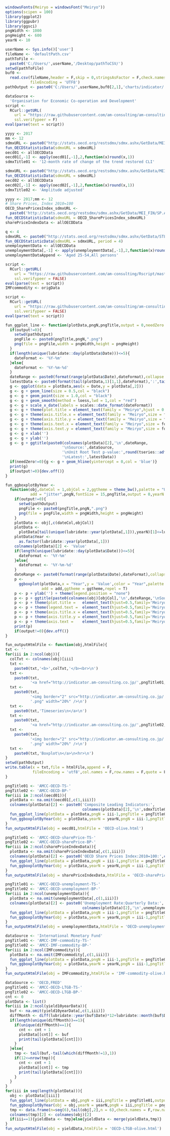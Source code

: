 ```r
windowsFonts(Meiryo = windowsFont("Meiryo"))
options(scipen = 100)
library(ggplot2)
library(ggpubr)
library(ggsci)
pngWidth <- 1000
pngHeight <- 600
yearN <- 10
```

```r
userName <- Sys.info()['user']
fileName <- 'defaultPath.csv'
pathToFile <-
  paste0('C:/Users/',userName,'/Desktop/pathToCSV/')
setwd(pathToFile)
buf0 <-
  read.csv(fileName,header = F,skip = 0,stringsAsFactor = F,check.names = F,
           fileEncoding = 'UTF8')
pathOutput <- paste0('C:/Users/',userName,buf0[2,1],'charts/indicator/')
```

```r
dataSource <-
  'Organisation for Economic Co-operation and Development'
script <-
  RCurl::getURL(
    url = "https://raw.githubusercontent.com/am-consulting/am-consulting.github.io/master/importOECDStatisticData.r",
    ssl.verifypeer = F)
eval(parse(text = script))
```

```r
yyyy <- 2017
mm <- 12
sdmxURL <- paste0("http://stats.oecd.org/restsdmx/sdmx.ashx/GetData/MEI_CLI/LOLITOTR_GYSA.AUS+AUT+BEL+CAN+CHL+CZE+DNK+EST+FIN+FRA+DEU+GRC+HUN+IRL+ISR+ITA+JPN+KOR+LVA+LUX+MEX+NLD+NZL+NOR+POL+PRT+SVK+SVN+ESP+SWE+CHE+TUR+GBR+USA+EA19+G4E+G-7+NAFTA+OECDE+OECD+ONM+A5M+NMEC+BRA+CHN+IND+IDN+RUS+ZAF.M/all?startTime=1947-02&endTime=",yyyy,"-",mm)
fun_OECDStatisticData(sdmxURL = sdmxURL)
oecd01 <- allOECDData
oecd01[,-1] <- apply(oecd01[,-1],2,function(x)round(x,1))
sdmxTitle01 <- '12-month rate of change of the trend restored CLI'

sdmxURL <- paste0("http://stats.oecd.org/restsdmx/sdmx.ashx/GetData/MEI_CLI/LOLITOAA.AUS+AUT+BEL+CAN+CHL+CZE+DNK+EST+FIN+FRA+DEU+GRC+HUN+IRL+ISR+ITA+JPN+KOR+LVA+LUX+MEX+NLD+NZL+NOR+POL+PRT+SVK+SVN+ESP+SWE+CHE+TUR+GBR+USA+EA19+G4E+G-7+NAFTA+OECDE+OECD+ONM+A5M+NMEC+BRA+CHN+IND+IDN+RUS+ZAF.M/all?startTime=1947-02&endTime=",yyyy,"-",mm)
fun_OECDStatisticData(sdmxURL = sdmxURL)
oecd02 <- allOECDData
oecd02[,-1] <- apply(oecd02[,-1],2,function(x)round(x,1))
sdmxTitle02 <- 'Amplitude adjusted'
```

```r
yyyy <- 2017;mm <- 12
# Share Prices, Index 2010=100
OECD_SharePricesIndex_sdmxURL <-
  paste0('http://stats.oecd.org/restsdmx/sdmx.ashx/GetData/MEI_FIN/SP.AUS+AUT+BEL+CAN+CHL+CZE+DNK+EST+FIN+FRA+DEU+GRC+HUN+ISL+IRL+ISR+ITA+JPN+KOR+LVA+LUX+MEX+NLD+NZL+NOR+POL+PRT+SVK+SVN+ESP+SWE+CHE+TUR+GBR+USA+EA19+OECDE+OECD+SDR+NMEC+BRA+CHN+COL+CRI+IND+IDN+LTU+RUS+ZAF.M/all?startTime=1950-01&endTime=',yyyy,'-',mm)
fun_OECDStatisticData(sdmxURL = OECD_SharePricesIndex_sdmxURL)
sharePriceIndexData <- allOECDData
```

```r
q <- 4
sdmxURL <- paste0("http://stats.oecd.org/restsdmx/sdmx.ashx/GetData/STLABOUR/AUS+AUT+BEL+CAN+CHL+CZE+DNK+EST+FIN+FRA+DEU+GRC+HUN+ISL+IRL+ISR+ITA+JPN+KOR+LVA+LUX+MEX+NLD+NZL+NOR+POL+PRT+SVK+SVN+ESP+SWE+CHE+TUR+GBR+USA+EA19+EU28+G-7+OECD.LRUN25TT.STSA.Q/all?startTime=1953-Q1&endTime=2020-Q",q)
fun_OECDStatisticData(sdmxURL = sdmxURL, period = 4)
unemploymentData <- allOECDData
unemploymentData[,-1] <- apply(unemploymentData[,-1],2,function(x)round(x,1))
unemploymentDataAppend <- 'Aged 25-54,All persons'
```

```r
script <-
  RCurl::getURL(
    url = "https://raw.githubusercontent.com/am-consulting/Rscript/master/importIMFPrimaryCommodityPrices.r",
    ssl.verifypeer = FALSE)
eval(parse(text = script))
IMFcommodity <- origData
```

```r
script <-
  RCurl::getURL(
    url = "https://raw.githubusercontent.com/am-consulting/am-consulting.github.io/master/importYield10yearData.r",
    ssl.verifypeer = FALSE)
eval(parse(text = script))
```

```r
fun_ggplot_line <- function(plotData,pngN,pngTitle,output = 0,needZero = 0,fontSize = 15){
  if(output!=0){
    setwd(pathOutput)
    pngFile <- paste0(pngTitle,pngN,".png")
    png(file = pngFile,width = pngWidth,height = pngHeight)
  }
  if(length(unique(lubridate::day(plotData$Date)))<=5){
    dateFormat <- '%Y-%m'
  }else{
    dateFormat <- '%Y-%m-%d'
  }
  dateRange <- paste0(format(range(plotData$Date),dateFormat),collapse = '~')
  latestData <- paste0(format(tail(plotData,1)[1,1],dateFormat),':',tail(plotData,1)[1,2])
  g <- ggplot(data = plotData,aes(x = Date,y = plotData[,2]))
  g <- g + geom_line(size = 0.5,col = "black")
  g <- g + geom_point(size = 1.0,col = "black")
  g <- g + geom_smooth(method = loess,lwd = 1,col = "red")
  g <- g + scale_x_date(labels = scales::date_format(dateFormat))
  g <- g + theme(plot.title = element_text(family = "Meiryo",hjust = 0.5,size = fontSize))
  g <- g + theme(axis.title.x = element_text(family = "Meiryo",size = fontSize))
  g <- g + theme(axis.title.y = element_text(family = "Meiryo",size = fontSize))
  g <- g + theme(axis.text.x = element_text(family = "Meiryo",size = fontSize, angle = 0))
  g <- g + theme(axis.text.y = element_text(family = "Meiryo",size = fontSize, angle = 90))
  g <- g + xlab('')
  g <- g + ylab('')
  g <- g + ggtitle(paste0(colnames(plotData)[2],'\n',dateRange,
                         '\nSource:',dataSource,
                         '\nUnit Root Test p-value:',round(tseries::adf.test(plotData[,2])$p.value,3),
                         '\nLatest:',latestData))
  if(needZero!=0){g <- g + geom_hline(yintercept = 0,col = 'blue')}
  print(g)
  if(output!=0){dev.off()}
}
```

```r
fun_ggboxplotByYear <-
  function(obj,dateCol = 1,objCol = 2,ggtheme = theme_bw(),palette = "UChicago",
           add = "jitter",pngN,fontSize = 15,pngTitle,output = 0,yearN = 6){
    if(output!=0){
      setwd(pathOutput)
      pngFile <- paste0(pngTitle,pngN,".png")
      png(file = pngFile,width = pngWidth,height = pngHeight)
    }
    plotData <- obj[,c(dateCol,objCol)]
    plotData <-
      plotData[tail(unique(lubridate::year(plotData[,1])),yearN)[1]<=lubridate::year(plotData[,1]),]
    plotData$Year <-
      as.factor(lubridate::year(plotData[,1]))
    colnames(plotData)[2] <- 'Value'
    if(length(unique(lubridate::day(plotData$Date)))<=5){
      dateFormat <- '%Y-%m'
    }else{
      dateFormat <- '%Y-%m-%d'
    }
    dateRange <- paste0(format(range(plotData$Date),dateFormat),collapse = '~')
    p <-
      ggboxplot(plotData,x = "Year",y = 'Value',color = "Year",palette = palette,
                add = add,ggtheme = ggtheme,repel = T)
    p <- p + ylab('') + theme(legend.position = "none")
    p <- p + ggtitle(paste0(colnames(obj)[objCol],'\n',dateRange,'\nSource:',dataSource))
    p <- p + theme(plot.title =   element_text(hjust=0.5,family='Meiryo',face='plain',size=fontSize))
    p <- p + theme(legend.text =  element_text(hjust=0.5,family='Meiryo',face='plain',size=fontSize))
    p <- p + theme(axis.title.x = element_text(hjust=0.5,family='Meiryo',face='plain',size=fontSize))
    p <- p + theme(axis.title.y = element_text(hjust=0.5,family='Meiryo',face='plain',size=fontSize))
    p <- p + theme(axis.text =    element_text(hjust=0.5,family='Meiryo',face='plain',size=fontSize))
    print(p)
    if(output!=0){dev.off()}
}
```

```r
fun_outputHtmlFile <- function(obj,htmlFile){
txt <- ''
for(iii in 2:ncol(obj)){
  colTxt <- colnames(obj)[iii]
  txt <- 
    paste0(txt,'<b>',colTxt,'</b><br>\n')
  txt <- 
    paste0(txt,
           '<a href="http://indicator.am-consulting.co.jp/',pngTitle01,iii-1,'.png">\n')
  txt <- 
    paste0(txt,
           '<img border="2" src="http://indicator.am-consulting.co.jp/',pngTitle01,iii-1,
           '.png" width="20%" />\n')
  txt <-
    paste0(txt,'Timeseries\n</a>\n')
  txt <- 
    paste0(txt,
           '<a href="http://indicator.am-consulting.co.jp/',pngTitle02,iii-1,'.png">\n')
  txt <- 
    paste0(txt,
           '<img border="2" src="http://indicator.am-consulting.co.jp/',pngTitle02,iii-1,
           '.png" width="20%" />\n')
  txt <-
    paste0(txt,'Boxplot\n</a>\n<hr>\n')
}
setwd(pathOutput)
write.table(x = txt,file = htmlFile,append = F,
            fileEncoding = 'utf8',col.names = F,row.names = F,quote = F)
}
```

```r
pngTitle01 <- 'AMCC-OECD-TS-'
pngTitle02 <- 'AMCC-OECD-BP-'
for(iii in 2:ncol(oecd01)){
  plotData <- na.omit(oecd01[,c(1,iii)])
  colnames(plotData)[2] <- paste0('Composite Leading Indicators:',
                                  colnames(plotData)[2],'\n',sdmxTitle01)
  fun_ggplot_line(plotData = plotData,pngN = iii-1,pngTitle = pngTitle01,output = 1)
  fun_ggboxplotByYear(obj = plotData,yearN = yearN,pngN = iii-1,pngTitle = pngTitle02,output = 1)
}
fun_outputHtmlFile(obj = oecd01,htmlFile = 'OECD-olive.html')
```

```r
pngTitle01 <- 'AMCC-OECD-sharePrice-TS-'
pngTitle02 <- 'AMCC-OECD-sharePrice-BP-'
for(iii in 2:ncol(sharePriceIndexData)){
  plotData <- na.omit(sharePriceIndexData[,c(1,iii)])
  colnames(plotData)[2] <- paste0('OECD Share Prices Index:2010=100:',colnames(plotData)[2])
  fun_ggplot_line(plotData = plotData,pngN = iii-1,pngTitle = pngTitle01,output = 1)
  fun_ggboxplotByYear(obj = plotData,yearN = yearN,pngN = iii-1,pngTitle = pngTitle02,output = 1)
}
fun_outputHtmlFile(obj = sharePriceIndexData,htmlFile = 'OECD-sharePrice-olive.html')
```

```r
pngTitle01 <- 'AMCC-OECD-unemployment-TS-'
pngTitle02 <- 'AMCC-OECD-unemployment-BP-'
for(iii in 2:ncol(unemploymentData)){
  plotData <- na.omit(unemploymentData[,c(1,iii)])
  colnames(plotData)[2] <- paste0('Unemployment Rate:Quarterly Data:',
                                  colnames(plotData)[2],'\n',unemploymentDataAppend)
  fun_ggplot_line(plotData = plotData,pngN = iii-1,pngTitle = pngTitle01,output = 1)
  fun_ggboxplotByYear(obj = plotData,yearN = yearN,pngN = iii-1,pngTitle = pngTitle02,output = 1)
}
fun_outputHtmlFile(obj = unemploymentData,htmlFile = 'OECD-unemployment-olive.html')
```

```r
dataSource <- 'International Monetary Fund'
pngTitle01 <- 'AMCC-IMF-commodity-TS-'
pngTitle02 <- 'AMCC-IMF-commodity-BP-'
for(iii in 2:ncol(IMFcommodity)){
  plotData <- na.omit(IMFcommodity[,c(1,iii)])
  fun_ggplot_line(plotData = plotData,pngN = iii-1,pngTitle = pngTitle01,output = 1,fontSize = 14)
  fun_ggboxplotByYear(obj = plotData,yearN = yearN,pngN = iii-1,pngTitle = pngTitle02,output = 1,fontSize = 14)
}
fun_outputHtmlFile(obj = IMFcommodity,htmlFile = 'IMF-commodity-olive.html')
```

```r
dataSource <- 'OECD,FRED'
pngTitle01 <- 'AMCC-OECD-LTGB-TS-'
pngTitle02 <- 'AMCC-OECD-LTGB-BP-'
cnt <- 0
plotData <- list()
for(iii in 2:ncol(yield10yearData)){
  buf <- na.omit(yield10yearData[,c(1,iii)])
  diffMonth <- diff(lubridate::year(buf$Date)*12+lubridate::month(buf$Date))
  if(length(unique(diffMonth))==1){
    if(unique(diffMonth)==1){
      cnt <- cnt + 1
      plotData[[cnt]] <- buf
      print(tail(plotData[[cnt]]))
    }
  }else{
    tmp <- tail(buf,-tail(which(diffMonth!=1),1))
    if(12<=nrow(tmp)){
      cnt <- cnt + 1
      plotData[[cnt]] <- tmp
      print(tail(plotData[[cnt]]))
    }
  }
}
for(iii in seq(length(plotData))){
  obj <- plotData[[iii]]
  fun_ggplot_line(plotData = obj,pngN = iii,pngTitle = pngTitle01,output = 1,fontSize = 14)
  fun_ggboxplotByYear(obj = obj,yearN = yearN,pngN = iii,pngTitle = pngTitle02,output = 1,fontSize = 14)
  tmp <- data.frame(n=seq(6),tail(obj[,2],n = 6),check.names = F,row.names = NULL)
  colnames(tmp)[2] <- colnames(obj)[2]
  if(iii==1){yieldData <- tmp}else{yieldData <- merge(yieldData,tmp)}
}
fun_outputHtmlFile(obj = yieldData,htmlFile = 'OECD-LTGB-olive.html')
```
